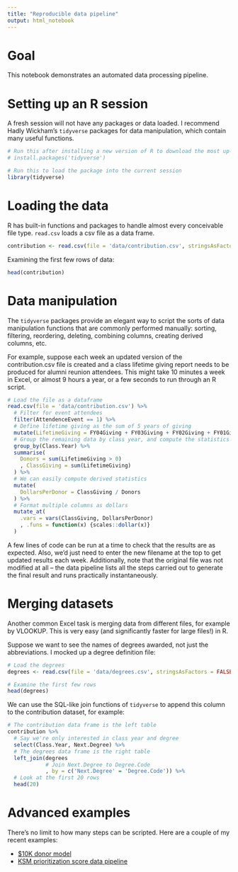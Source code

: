 ```yaml
---
title: "Reproducible data pipeline"
output: html_notebook
---
```


# Goal

This notebook demonstrates an automated data processing pipeline.

# Setting up an R session

A fresh session will not have any packages or data loaded. I recommend Hadly Wickham's `tidyverse` packages for data manipulation, which contain many useful functions.

```r
# Run this after installing a new version of R to download the most up-to-date version of the package
# install.packages('tidyverse')

# Run this to load the package into the current session
library(tidyverse)
```

# Loading the data

R has built-in functions and packages to handle almost every conceivable file type. `read.csv` loads a csv file as a data frame.

```r
contribution <- read.csv(file = 'data/contribution.csv', stringsAsFactors = FALSE)
```

Examining the first few rows of data:

```r
head(contribution)
```

# Data manipulation

The `tidyverse` packages provide an elegant way to script the sorts of data manipulation functions that are commonly performed manually: sorting, filtering, reordering, deleting, combining columns, creating derived columns, etc.

For example, suppose each week an updated version of the contribution.csv file is created and a class lifetime giving report needs to be produced for alumni reunion attendees. This might take 10 minutes a week in Excel, or almost 9 hours a year, or a few seconds to run through an R script.

```r
# Load the file as a dataframe
read.csv(file = 'data/contribution.csv') %>%
  # Filter for event attendees
  filter(AttendenceEvent == 1) %>%
  # Define lifetime giving as the sum of 5 years of giving
  mutate(LifetimeGiving = FY04Giving + FY03Giving + FY02Giving + FY01Giving + FY00Giving) %>%
  # Group the remaining data by class year, and compute the statistics of interest within each year
  group_by(Class.Year) %>%
  summarise(
    Donors = sum(LifetimeGiving > 0)
    , ClassGiving = sum(LifetimeGiving)
  ) %>%
  # We can easily compute derived statistics
  mutate(
    DollarsPerDonor = ClassGiving / Donors
  ) %>%
  # Format multiple columns as dollars
  mutate_at(
    .vars = vars(ClassGiving, DollarsPerDonor)
    , .funs = function(x) {scales::dollar(x)}
  )
```

A few lines of code can be run at a time to check that the results are as expected. Also, we'd just need to enter the new filename at the top to get updated results each week. Additionally, note that the original file was not modified at all -- the data pipeline lists all the steps carried out to generate the final result and runs practically instantaneously.

# Merging datasets

Another common Excel task is merging data from different files, for example by VLOOKUP. This is very easy (and significantly faster for large files!) in R.

Suppose we want to see the names of degrees awarded, not just the abbreviations. I mocked up a degree definition file:

```r
# Load the degrees
degrees <- read.csv(file = 'data/degrees.csv', stringsAsFactors = FALSE)

# Examine the first few rows
head(degrees)
```

We can use the SQL-like join functions of `tidyverse` to append this column to the contribution dataset, for example:

```r
# The contribution data frame is the left table
contribution %>%
  # Say we're only interested in class year and degree
  select(Class.Year, Next.Degree) %>%
  # The degrees data frame is the right table
  left_join(degrees
            # Join Next.Degree to Degree.Code
            , by = c('Next.Degree' = 'Degree.Code')) %>%
  # Look at the first 20 rows
  head(20)
```

# Advanced examples

There's no limit to how many steps can be scripted. Here are a couple of my recent examples:

  * [$10K donor model](https://github.com/phively/ksm-models/blob/master/af-10k-fy17/scripts/parse_data.R)
  * [KSM prioritization score data pipeline](https://github.com/phively/ksm-models/blob/master/pg-cultivation-score-fy18/code/generate-pit-data.R)